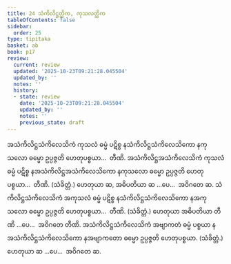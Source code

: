 ```yaml
---
title: 24 သံကိလိဋ္ဌတ္တိက, ကုသလတ္တိက
tableOfContents: false
sidebar:
  order: 25
type: tipitaka
basket: ab
book: p17
review:
  current: review
  updated: '2025-10-23T09:21:28.045504'
  updated_by: ''
  notes: ''
  history:
  - state: review
    date: '2025-10-23T09:21:28.045504'
    updated_by: ''
    notes: ''
    previous_state: draft
---
```



<ReviewStatus review={frontmatter.review} showDetails={true} />

<HypothesisAnnotation frontmatter={frontmatter} />

<DynamicBreadcrumb />

<Division number="41" book="p17" e="ch" v="40" p="301">

<Paragraph number="112" book="p17">
အသံကိလိဋ္ဌသံကိလေသိကံ ကုသလံ ဓမ္မံ ပဋိစ္စ နသံကိလိဋ္ဌသံကိလေသိကော နကုသလော ဓမ္မော ဥပ္ပဇ္ဇတိ ဟေတုပစ္စယာ…  တီဏိ.
</Paragraph>

<Paragraph number="113" book="p17">
အသံကိလိဋ္ဌအသံကိလေသိကံ ကုသလံ ဓမ္မံ ပဋိစ္စ နအသံကိလိဋ္ဌအသံကိလေသိကော နကုသလော ဓမ္မော ဥပ္ပဇ္ဇတိ ဟေတုပစ္စယာ…  တီဏိ. (သံခိတ္တံ.) ဟေတုယာ ဆ, အဓိပတိယာ ဆ …ပေ…  အဝိဂတေ ဆ.
</Paragraph>

<Paragraph number="114" book="p17">
သံကိလိဋ္ဌသံကိလေသိကံ အကုသလံ ဓမ္မံ ပဋိစ္စ နသံကိလိဋ္ဌသံကိလေသိကော နအကုသလော ဓမ္မော ဥပ္ပဇ္ဇတိ ဟေတုပစ္စယာ…  တီဏိ. (သံခိတ္တံ.) ဟေတုယာ အဓိပတိယာ တီဏိ …ပေ…  အဝိဂတေ တီဏိ.
</Paragraph>

<Paragraph number="115" book="p17">
အသံကိလိဋ္ဌသံကိလေသိကံ အဗျာကတံ ဓမ္မံ ပစ္စယာ နအသံကိလိဋ္ဌသံကိလေသိကော နအဗျာကတော ဓမ္မော ဥပ္ပဇ္ဇတိ ဟေတုပစ္စယာ. (သံခိတ္တံ.) ဟေတုယာ ဆ …ပေ…  အဝိဂတေ ဆ.
</Paragraph>
</Division>